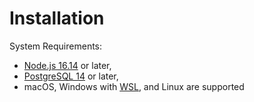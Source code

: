 # Installation

System Requirements:

- [Node.js 16.14](https://nodejs.org/) or later,
- [PostgreSQL 14](https://www.postgresql.org/) or later,
- macOS, Windows with [WSL](https://learn.microsoft.com/en-us/windows/wsl/install), and Linux are supported
